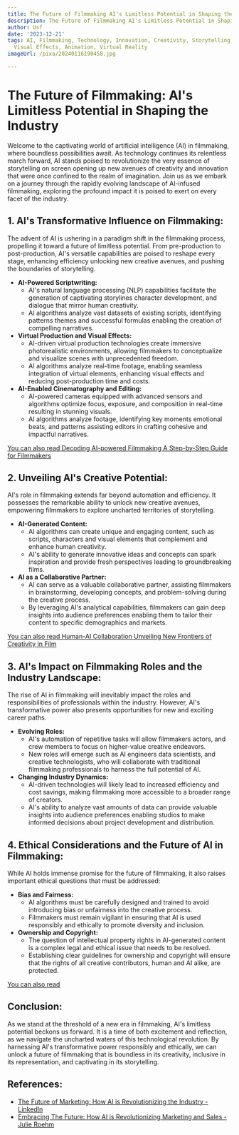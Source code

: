```yaml
---
title: The Future of Filmmaking AI's Limitless Potential in Shaping the Industry
description: The Future of Filmmaking AI's Limitless Potential in Shaping the Industry
author: Usf
date: '2023-12-21'
tags: AI, Filmmaking, Technology, Innovation, Creativity, Storytelling, Production,
  Visual Effects, Animation, Virtual Reality
imageUrl: /pixa/20240116190458.jpg

---
```

#  The Future of  Filmmaking: AI's Limitless Potential in  Shaping the Industry

Welcome to the captivating world  of artificial intelligence (AI) in filmmaking, where boundless possibilities await. As technology continues its relentless march forward,  AI stands poised to  revolutionize the very essence of  storytelling on screen opening up new avenues of creativity and innovation that were once confined to the realm  of imagination. Join us as  we embark on a journey through the rapidly evolving landscape of AI-infused filmmaking, exploring the  profound impact it is poised to exert  on every facet of the industry.

## 1. AI's Transformative  Influence on  Filmmaking:

The  advent of AI is ushering in a paradigm shift in the filmmaking process, propelling  it toward a future of  limitless potential. From pre-production to post-production, AI's versatile capabilities are poised to reshape every stage, enhancing efficiency unlocking new creative avenues,  and pushing the boundaries of storytelling.

* **AI-Powered Scriptwriting:**
    * AI's natural language processing (NLP) capabilities facilitate the generation of captivating storylines character development, and dialogue that mirror human  creativity.
     * AI algorithms  analyze vast datasets of existing scripts,  identifying patterns  themes and successful formulas enabling the creation of  compelling  narratives.
* **Virtual Production and Visual Effects:**
    * AI-driven virtual production technologies create immersive photorealistic environments,  allowing filmmakers to conceptualize and visualize scenes with unprecedented freedom.
     * AI  algorithms analyze real-time footage, enabling seamless integration  of virtual elements, enhancing visual effects and reducing post-production time and costs.
* **AI-Enabled Cinematography and Editing:**
    * AI-powered cameras equipped with advanced sensors and algorithms optimize focus, exposure, and composition in real-time resulting in stunning visuals.
    * AI algorithms analyze footage, identifying key moments emotional beats, and patterns assisting editors in crafting cohesive and  impactful narratives.

[You can also read  Decoding AI-powered Filmmaking A Step-by-Step Guide for Filmmakers](Decoding%20AI-powered%20Filmmaking%20A%20Step-by-Step%20Guide%20for%20Filmmakers)


##  2. Unveiling AI's Creative Potential:

AI's role in filmmaking extends far beyond automation and  efficiency. It  possesses the remarkable ability to unlock new creative avenues, empowering filmmakers to explore uncharted territories of storytelling.

* **AI-Generated Content:**
    * AI algorithms can  create unique and engaging content, such  as scripts, characters and visual  elements that complement  and enhance human creativity.
    * AI's ability to generate innovative ideas  and concepts can spark inspiration and provide fresh perspectives leading to groundbreaking films.
* **AI  as a Collaborative Partner:**
     * AI can serve as a valuable collaborative  partner, assisting filmmakers in brainstorming, developing concepts, and problem-solving during the creative process.
    *  By leveraging AI's analytical capabilities,  filmmakers can gain deep  insights into audience preferences enabling  them to tailor their content to specific demographics  and markets.

[You can also read Human-AI Collaboration Unveiling New Frontiers of Creativity in Film](Human-AI%20Collaboration%20Unveiling%20New%20Frontiers%20of%20Creativity%20in%20Film)


## 3. AI's Impact on Filmmaking Roles and the Industry Landscape:

The rise of AI in filmmaking will inevitably  impact the roles and responsibilities of professionals within the industry. However, AI's transformative power  also presents opportunities for new and exciting career paths.

* **Evolving Roles:**
    * AI's  automation of  repetitive tasks  will allow filmmakers actors, and crew members  to focus  on  higher-value  creative endeavors.
     * New roles will emerge such as AI engineers  data  scientists,  and creative technologists, who  will collaborate  with traditional filmmaking professionals to harness the full potential of AI.
*  **Changing Industry Dynamics:**
    * AI-driven technologies will likely lead to increased efficiency and cost savings, making filmmaking more accessible to  a broader range of creators.
    * AI's ability to analyze vast amounts of data can provide valuable insights into audience preferences enabling studios to make informed decisions  about project development and distribution.

## 4. Ethical Considerations and the Future of AI in Filmmaking:

While AI holds immense promise for the future of filmmaking, it also raises important ethical questions that must be addressed:

* **Bias and Fairness:**
    *  AI algorithms must be carefully designed and trained to avoid introducing bias or unfairness into the creative process.
    * Filmmakers must remain vigilant in ensuring that AI  is used responsibly and ethically to promote diversity and inclusion.
* **Ownership and Copyright:**
    * The question of intellectual property rights in AI-generated  content  is a complex legal and ethical  issue that  needs to be resolved.
    * Establishing clear guidelines for ownership and copyright  will ensure that the rights of all creative contributors, human and AI alike, are protected.

[You can also read ]()


##  Conclusion:

As we stand at the threshold of a new era in  filmmaking, AI's limitless  potential beckons us forward. It is a time of both excitement and reflection, as  we navigate  the uncharted  waters of this technological revolution. By harnessing  AI's transformative power responsibly and  ethically, we can unlock a future of filmmaking that  is boundless in its creativity, inclusive  in its representation, and captivating in its storytelling.

## References:
- [The Future of Marketing: How AI is Revolutionizing the Industry - LinkedIn](https://www.linkedin.com/pulse/future-marketing-how-ai-revolutionizing-industry-subin-sunny)
- [Embracing The Future: How AI is Revolutionizing Marketing and Sales - Julie Roehm](https://inspiration-and-insights.medium.com/julie-roehm-c9811ef7c8c7)
